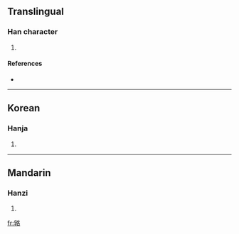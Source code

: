 ==Translingual==

===Han character===
{{Han char|rn=30|rad=口|as=10|sn=13|four=|canj=月木竹水口 (BDHER)}}

# {{defn|Han|sort=口10}}

====References====
* {{Han ref|kx=0203.250|dkj=04104|dj=0426.050|hdz=10669.030|uh=55E0|ud=21984}}

----

==Korean==

===Hanja===
{{ko-hanja|hangeul=라|rv=ra|mr=ra}}

# {{defn|Korean}}

----

==Mandarin==

===Hanzi===
{{cmn-hanzi|pin=[[luò]] ([[luo4]])|wg=lo<sup>4</sup>}}

# {{defn|Mandarin}}

[[fr:嗠]]